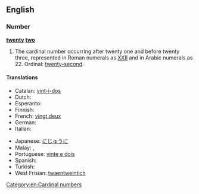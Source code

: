 ==English==

===Number===
'''[[twenty]] [[two]]'''

# The cardinal number occurring after twenty one and before twenty three, represented in Roman numerals as [[XXII]] and in Arabic numerals as 22.  Ordinal: [[twenty-second]].

====Translations====
{{trans-top|22}}
* Catalan: [[vint-i-dos]]
* Dutch: {{t+|nl|tweeëntwintig|f}}
* Esperanto: {{t-|eo|dudek du}}
* Finnish: {{t-|fi|kaksikymmentäkaksi}}
* French: [[vingt deux]] {{m}}
* German: {{t+|de|zweiundzwanzig|f}}
* Italian: {{t+|it|ventidue}}
{{trans-mid}}
* Japanese: [[にじゅうに]]
* Malay: {{t-|ms|dua puluh dua}}, {{t-|ms|dua likur}}
* Portuguese: [[vinte e dois]]
* Spanish: {{t+|es|veintidós}}
* Turkish: {{t+|tr|yirmi iki}}
* West Frisian: [[twaentweintich]]
{{trans-bottom}}

[[Category:en:Cardinal numbers]]